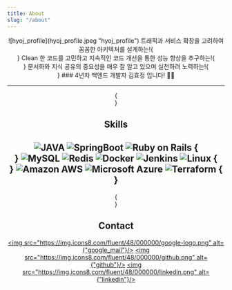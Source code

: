 ```yaml
---
title: About
slug: "/about"
---
```


<center>
![hyoj_profile](hyoj_profile.jpeg "hyoj_profile")
트래픽과 서비스 확장을 고려하여 꼼꼼한 아키텍처를 설계하는!{<br/>}
Clean 한 코드를 고민하고 지속적인 코드 개선을 통한 성능 향상을 추구하는!{<br/>}
문서화와 지식 공유의 중요성을 매우 잘 알고 있으며 실천하려 노력하는!{<br/>}
### 4년차 백엔드 개발자 김효정 입니다! 🙇‍♀️

---
{<br/>}
## Skills
![JAVA](https://img.shields.io/badge/JAVA-F96F29?style=for-the-badge&logo=coffeescript&logoColor=white)
![SpringBoot](https://img.shields.io/badge/SpringBoot-6DB33F?style=for-the-badge&logo=springboot&logoColor=white)
![Ruby on Rails](https://img.shields.io/badge/Ruby%20on%20Rails-CC0000?style=for-the-badge&logo=rubyonrails&logoColor=white)
{<br/>}
![MySQL](https://img.shields.io/badge/MySQL-4479A1?style=for-the-badge&logo=mysql&logoColor=white)
![Redis](https://img.shields.io/badge/Redis-DC382D?style=for-the-badge&logo=redis&logoColor=white)
![Docker](https://img.shields.io/badge/Docker-2496ED?style=for-the-badge&logo=docker&logoColor=white)
![Jenkins](https://img.shields.io/badge/Jenkins-D24939?style=for-the-badge&logo=jenkins&logoColor=white)
![Linux](https://img.shields.io/badge/Linux-FCC624?style=for-the-badge&logo=linux&logoColor=white)
{<br/>}
![Amazon AWS](https://img.shields.io/badge/Amazon%20AWS-232F3E?style=for-the-badge&logo=amazonaws&logoColor=white)
![Microsoft Azure](https://img.shields.io/badge/Azure-0089D6?style=for-the-badge&logo=microsoftazure&logoColor=white)
![Terraform](https://img.shields.io/badge/Terraform-7B42BC?style=for-the-badge&logo=terraform&logoColor=white)
{<br/>}
---
{<br/>}
## Contact
[<img src="https://img.icons8.com/fluent/48/000000/google-logo.png" alt={"google_mail"}/>](mailto:gywjd5251@gmail.com)
[<img src="https://img.icons8.com/fluent/48/000000/github.png" alt={"github"}/>](https://github.com/hcgo97/)
[<img src="https://img.icons8.com/fluent/48/000000/linkedin.png" alt={"linkedin"}/>](https://www.linkedin.com/in/hyoj/)
</center>
